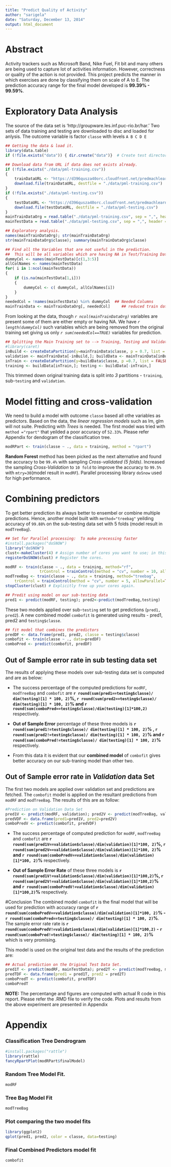 ```yaml
---
title: "Predict Quality of Activity"
author: "sarigela"
date: "Saturday, December 13, 2014"
output: html_document
---
```


# Abstract
Activity trackers such as Microsoft Band, Nike Fuel, Fit bit and many others are being used to capture lot of activities information. However, correctness or quality of the action is not provided. This project predicts the manner in which exercises are done by classifying them on scale of A to E. The prediction accuracy range for the final model developed is **99.39% - 99.59%**.

# Exploratory Data Analysis
The source of the data set is 'http://groupware.les.inf.puc-rio.br/har.' Two sets of data training and testing are downloaded to disc and loaded for anlysis. The outcome variable is factor `classe` with levels `A B C D E`

``` r
## Getting the data & load it.
library(data.table)
if (!file.exists("data")) { dir.create("data")}  # Create test directory

## Download data from URL if data does not exists already.
if (!file.exists("./data/pml-training.csv"))
{
    trainDataURL <- "https://d396qusza40orc.cloudfront.net/predmachlearn/pml-training.csv"
    download.file(trainDataURL, destfile = "./data/pml-training.csv")
}
if (!file.exists("./data/pml-testing.csv"))
{
    testDataURL <- "https://d396qusza40orc.cloudfront.net/predmachlearn/pml-testing.csv"
    download.file(testDataURL, destfile = "./data/pml-testing.csv")
}
mainTrainDataOrg = read.table("./data/pml-training.csv", sep = ",", header = T)
mainTestData = read.table("./data/pml-testing.csv", sep = ",", header = T)

## Exploratory analysis.
names(mainTrainDataOrg); str(mainTrainDataOrg)
str(mainTrainDataOrg$classe); summary(mainTrainDataOrg$classe)

## Find all the Variables that are not useful in the prediction.
##  This will be all variables which are having NA in Test/Training Data
dummyCol <- names(mainTestData)[c(1,3:5)]
allColNames <- names(mainTestData)
for( i in 1:ncol(mainTestData))
{
    if (is.na(mainTestData[1,i]))
    {
        dummyCol <- c( dummyCol, allColNames[i])
    }
}
neededCol = !names(mainTestData) %in% dummyCol  ## Needed Columns
mainTrainData <- mainTrainDataOrg[, neededCol]     ## reduced train data set
```
From looking at the data, though *`r ncol(mainTrainDataOrg)`* variables are present some of them are either empty or having NA. We have *`r length(dummyCol)`* such variables which are being removed from the original training set giving us only *`r sum(neededCol==TRUE)`* variables for prediction.

```r
## Splitting the Main Training set to --> Training, Testing and Validation sets.
#library(caret)
inBuild <- createDataPartition(y=mainTrainData$classe, p = 0.7, list = FALSE)
validation <- mainTrainData[-inBuild,]; buildData <- mainTrainData[inBuild,]
inTrain <- createDataPartition(y=buildData$classe, p =0.7, list = FALSE)
training <- buildData[inTrain,]; testing <- buildData[-inTrain,]
```
This trimmed down original training data is split into *3* partitions - `training`, sub-`testing` and `validation`.

# Model fitting and cross-validation
We need to build a model with outcome `classe` based all othe variables as predictors. Based on the data, the *linear regression models* such as lm, glm will not suite. Predicting with *Trees* is needed. The first model was tried with `method ="rpart"` that yeilded a poor accuracy of `52.33%`. Please refer Appendix for dendogram of the classification tree.

```r
modRPart <- train(classe ~ ., data = training, method = "rpart")
```

**Random Forest** method has been picked as the next alternative and found the accuracy to be `99.4%` with sampling *Cross-validated (5 folds)*. Increased the sampling *Cross-Validation* to `10 fold` to improve the accuracy to `99.5%` with `mtry=30`(model result in `modRF`). Parallel processing library `doSnow` used for high performance.

# Combining predictors
To get better prediction its always better to ensembel or combine multiple predictions. Hence, another model built with `method="treebag"` yeilding accuracy of `99.88%` on the sub-testing data set with 5 folds (model result in `modTreeBag`).

```r
## Set for Parallel processing:  To make precessing faster
#install.packages("doSNOW")
library("doSNOW")
clust<-makeCluster(4) # Assign number of cores you want to use; in this case use 4 cores
registerDoSNOW(clust) # Register the cores.

modRF <- train(classe ~ ., data = training, method="rf",
               trControl = trainControl(method = "cv", number = 10, allowParallel=TRUE))
modTreeBag <- train(classe ~ ., data = training, method="treebag",
    trControl = trainControl(method = "cv", number = 5, allowParallel=TRUE))
stopCluster(clust) # Explicitly free up your cores again.

## Predit using model on our sub-testing data
pred1 <- predict(modRF, testing); pred2<-predict(modTreeBag,testing)
```

These two models applied over sub-`testing` set to get predictions (`pred1, pred2`). A new combined model `combofit` is generated using results - pred1, pred2 and `testing$classe`. 
```r
## fit model that combines the predictors
predDF <- data.frame(pred1, pred2, classe = testing$classe)
combofit <- train(classe ~ ., data=predDF)
comboPred <- predict(combofit, predDF)
```

## Out of Sample error rate in sub testing data set
The results of applying these models over sub-testing data set is computed and are as below:

- The success percentage of the computed predictions for `modRF`, `modTreeBag` and `combofit` are **`r round(sum(pred1==testing$classe)/ dim(testing)[1] * 100, 2)`%, `r round(sum(pred2==testing$classe)/ dim(testing)[1] * 100, 2)`% and `r round(sum(comboPred==testing$classe)/dim(testing)[1]*100,2)`** respectively.

- **Out of Sample Error** percentage of these three models is **`r round(sum(pred1!=testing$classe)/ dim(testing)[1] * 100, 2)`% , `r round(sum(pred2!=testing$classe)/ dim(testing)[1] * 100, 2)`% and `r round(sum(comboPred!=testing$classe)/ dim(testing)[1] * 100, 2)`% ** respectively.

- From this data it is evident that our **combined model** of `combofit` gives better accuracy on our sub-traning model than other two.

## Out of Sample error rate in *Validation* data Set
The first two models are applied over validation set and predictions are fetched. The `combofit` model is applied on the resultant predictions from `modRF` and `modTreeBag`. The results of this are as follow:

```r
#Prediction on Validation Data Set
pred1V <- predict(modRF, validation); pred2V <- predict(modTreeBag, validation)
predVDF <- data.frame(pred1=pred1V, pred2=pred2V)
comboPredV <- predict(combofit, predVDF)
```

- The success percentage of computed prediction for `modRF`, `modTreeBag` and `combofit` are **`r round(sum(pred1V==validation$classe)/dim(validation)[1]*100, 2)`%, `r round(sum(pred2V==validation$classe)/dim(validation)[1]*100, 2)`% and `r round(sum(comboPredV==validation$classe)/dim(validation)[1]*100, 2)`%** respectively.

- **Out of Sample Error Rate** of these three models is **`r round(sum(pred1V!=validation$classe)/dim(validation)[1]*100,2)`%, `r round(sum(pred2V!=validation$classe)/dim(validation)[1]*100,2)`% and `r round(sum(comboPredV!=validation$classe)/dim(validation)[1]*100,2)`%** respectively.

#Conclusion
The combined model `combofit` is the final model that will be used for prediction with accuracy range of **`r round(sum(comboPredV==validation$classe)/dim(validation)[1]*100, 2)`% - `r round(sum(comboPred==testing$classe)/ dim(testing)[1] * 100, 2)`%**. The sample error rate rate is **`r round(sum(comboPredV!=validation$classe)/dim(validation)[1]*100,2)` - `r round(sum(comboPred!=testing$classe)/ dim(testing)[1] * 100, 2)`% ** which is very promising. 

This model is used on the original test data and the results of the prediction are:
```r
## Actual prediction on the Original Test Data Set.
pred1T <- predict(modRF, mainTestData); pred2T <- predict(modTreeBag, mainTestData)
predTDF <- data.frame(pred1 = pred1T, pred2 = pred2T)
comboPredT <- predict(combofit, predTDF)
comboPredT
```

**NOTE:** The percentange and figures are computed with actual R code in this report. Please refer the .RMD file to verify the code. Plots and results from the above experiment are presented in Appendix

# Appendix
### Classification Tree Dendrogram
```r
#install.packages("rattle")  
library(rattle)
fancyRpartPlot(modRPart$finalModel)
```

### Random Tree Model Fit.
```r
modRF
```

### Tree Bag Model Fit
```r
modTreeBag
```

### Plot comparing the two model fits
```r
library(ggplot2)
qplot(pred1, pred2, color = classe, data=testing)
```

### Final Combined Predictors model fit
```r
combofit
```


